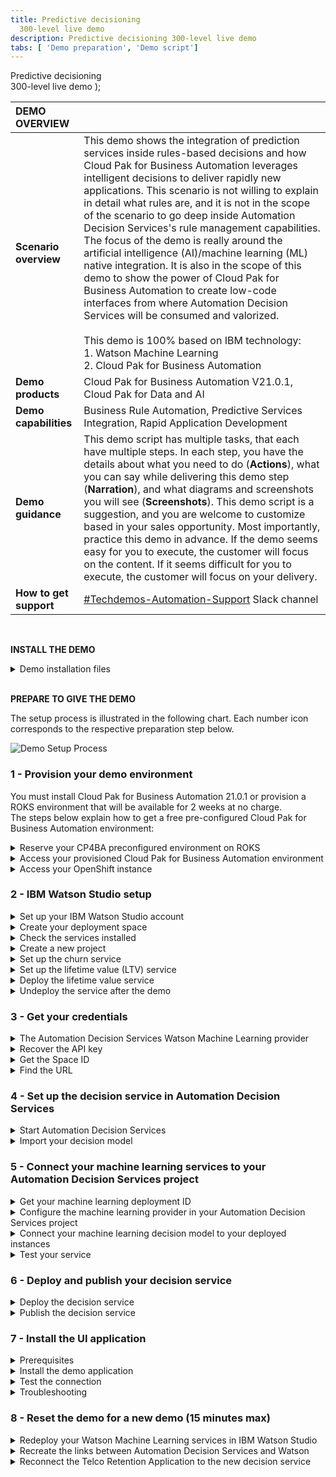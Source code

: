 ```yaml
---
title: Predictive decisioning
  300-level live demo
description: Predictive decisioning 300-level live demo
tabs: [ 'Demo preparation', 'Demo script']
---
```


  <span>
    Predictive decisioning <br/> 300-level live demo
  </span> );

<span id="top"></span>

| DEMO OVERVIEW | |
| :---         | :--- |
| **Scenario overview** | This demo shows the integration of prediction services inside rules-based decisions and how Cloud Pak for Business Automation leverages intelligent decisions to deliver rapidly new applications. This scenario is not willing to explain in detail what rules are, and it is not in the scope of the scenario to go deep inside Automation Decision Services's rule management capabilities. The focus of the demo is really around the artificial intelligence (AI)/machine learning (ML) native integration. It is also in the scope of this demo to show the power of Cloud Pak for Business Automation to create low-code interfaces from where Automation Decision Services will be consumed and valorized. <br/><br/> This demo is 100% based on IBM technology: <br/> 1.	Watson Machine Learning <br/> 2.	Cloud Pak for Business Automation |
| **Demo products** | Cloud Pak for Business Automation V21.0.1, Cloud Pak for Data and AI |
| **Demo capabilities** | Business Rule Automation, Predictive Services Integration, Rapid Application Development |
| **Demo guidance** | This demo script has multiple tasks, that each have multiple steps. In each step, you have the details about what you need to do (**Actions**), what you can say while delivering this demo step (**Narration**), and what diagrams and screenshots you will see (**Screenshots**). This demo script is a suggestion, and you are welcome to customize based in your sales opportunity. Most importantly, practice this demo in advance. If the demo seems easy for you to execute, the customer will focus on the content. If it seems difficult for you to execute, the customer will focus on your delivery. |
| **How to get support** | <a href="https://ibm.enterprise.slack.com/app_redirect?channel=techdemos-automation-support" target="_blank" rel="noreferrer">#Techdemos-Automation-Support</a> Slack channel |

<br/>

<span id="install-the-demo"></span>

**INSTALL THE DEMO**

<details>

<summary>Demo installation files</summary>

<br/>

Before proceeding with the steps below, please download the following files: <br/>
•	[Customer churn logs](./SkyTalk_customer_churn_logs.csv) <br/>
•	[Customer LTV logs](./SkyTalk_customer_LTV_logs.csv) <br/>
•	<a href="./Retention-Policy.pdf" target="_blank" rel="noreferrer">Retention policy</a> <br/>
•	[SkyTalk call center application](./SkyTalk_call_center_application.twx) <br/>
•	[SkyTalk retention decision service](./SkyTalk-retention-DS.zip) <br/>

<br/>

These files will be referenced in the steps below.

<br/>

</details>

<br/>

**PREPARE TO GIVE THE DEMO**

The setup process is illustrated in the following chart. Each number icon corresponds to the respective preparation step below. <br/>

![Demo Setup Process](./images/0-demo-installation-process.png)

### 1 - Provision your demo environment

You must install Cloud Pak for Business Automation 21.0.1 or provision a ROKS environment that will be available for 2 weeks at no charge. <br/>
The steps below explain how to get a free pre-configured Cloud Pak for Business Automation environment:

<details>

<summary>Reserve your CP4BA preconfigured environment on ROKS</summary>
<br/>

1. Log in to the <a href="http://techzone.ibm.com" target="_blank" rel="noreferrer">IBM Technology Zone</a> using your IBM ID. Then, click on the **Activation Kits** tab. <br/><br/>

![TechZone](./images/1-Techzone_600.png)
<br/><br/>

2. Scroll down to click on the **Cloud Pak for Business Automation** tile. <br/><br/>

![CP4BA Activation Kit](./images/1-CP4BA_Activation_Kit_600.png)
<br/><br/>

3. Click on the **Environments - Reserve Here!** tab. Then, select the **Reserve Here! - Cloud Pak for Business Automation OpenShift Demo Environments** tile. <br/><br/>

4. Click on the **Preinstalled OpenShift Environments** tab. Then, select the latest version of the **Preinstalled Cloud Pak for Business Automation on Red Hat OpenShift on IBM Cloud**. <br/><br/>

5. Select **Reserve now**. Then, after entering the **Purpose**, **Preferred Geography**, and **Notes**, click on **Submit**. <br/><br/>

6. When you are done, you will see a confirmation message. In addition, you will receive a confirmation email with all the access links. <br/><br/>

![Confirmation](./images/1-Confirmation_600.png)
<br/><br/>

![Confirmation Email](./images/1-Confirmation_email_600.png)
<br/><br/>

7. Then, you will receive an email confirming that your instance is provisioned. It may take 30 to 45 minutes. <br/><br/>

![Instance Provisioned](./images/1-Ready_email_600.png)
<br/><br/>

**[Go to top](#top)**

</details>

<details>

<summary>Access your provisioned Cloud Pak for Business Automation environment</summary>
<br/>

1. Log in to the <a href="http://techzone.ibm.com" target="_blank" rel="noreferrer">IBM Technology Zone</a>. <br/><br/>

2. At the top right corner, click on the **Profile** icon. Then, click on **Reservations**. You will then be directed to the **My reservations** page, in which you can see your reservation details. Note: Bookmark this page for ease of reference. <br/><br/>

![Reservations](./images/2-Reservations_600.png)
<br/><br/>

![My Reservations](./images/2-My_Reservations_600.png)
<br/><br/>

3. Once it's provisioned, your instance should look like the screenshot below. <br/><br/>

![Provisioned Instance](./images/2-Provisioned_Instance_600.png)
<br/><br/>

**[Go to top](#top)**

</details>

<details>

<summary>Access your OpenShift instance</summary>
<br/>

When your instance is provisioned, you should receive a confirmation email with the access links. If the links are not attached to the email, please refer to the steps below. <br/><br/>

1. Go to the <a href="https://github.ibm.com/jgoodhue/cp4ba-roks-install" target="_blank" rel="noreferrer">START HERE</a> section in your OpenShift Instance. Note: The link is also provided in the confirmation email. <br/><br/>

![IBM Technology Zone](./images/3-Start_Here_600.png)
<br/><br/>

2. Click to open the **README.md** file, and scroll down to click on **Preinstalled Cluster**. Under **Instructions**, click on **2 - Wait for your cluster** to expand the section and follow step 2.2. <br/><br/>

3. From your **Reservation** page, double-click on your instance, and copy your **Environment ID**. <br/><br/>

![Environment ID](./images/3-EnvironmentID_600.png)
<br/><br/>

4. Log in to your <a href="https://cloud.ibm.com/kubernetes/clusters?platformType=openshift" target="_blank" rel="noreferrer">IBM Cloud</a> account. <br/><br/>

5. On the top menu, swap to the **DTESQUAD** account. <br/><br/>

![DTESQUAD](./images/3-DTE_Squad_600.png)
<br/><br/>

6. From the **Clusters** menu, search for your cluster using the **Environment ID** that was copied from step 3. <br/><br/>

![Clusters](./images/3-Cluster_Menu_600.png)
<br/><br/>

7. Check that your cluster's state is green, and double-click on it. Check that your **Ingress subdomain** is set up, and open your **OpenShift web console**. <br/><br/>

8. Open the **Workloads** menu, and select **Config Maps**. Then, set your project to **dtecp4ba**. <br/> <br/>

9. Search for **access** to access the **icp4Adeploy-cp4ba-access-info** file. Open this file to access all your access links and credentials to the various environments. Note: You have the **ADS-runtime-access-info** in that file as well. <br/> <br/>

![Access](./images/3-Access_600.png)
<br/><br/>

10. The important link is the **BAStudio URL**. From this URL, you will be able to access the key elements of the demo: <br/>
•	Business Automation Studio <br/>
•	Application Designer <br/>
•	Automation Decision Services <br/> <br/>

11. You are now ready to set up the demo. Open **BAStudio** from the Automation Decision Services link in the access file.

<br/><br/>

**[Go to top](#top)**

</details>

<span id="prep-2"></span>

### 2 - IBM Watson Studio setup

<details>

<summary>Set up your IBM Watson Studio account</summary>
<br/>

1. Click <a href="http://cloud.ibm.com/" target="_blank" rel="noreferrer">here</a> to log in to your IBM Cloud account, or create a new one. <br/><br/>

2. Click on **Catalog** at the top, and type **Watson Studio** in the search menu. Then, select **Watson Studio Lite**. <br/><br/>

![Watson Studio](./images/2-1-Watson_Studio_600.png)
<br/><br/>

![Watson Studio Lite](./images/2-1-Watson_Studio_Lite_600.png)
<br/><br/>

3. Select a location for your service. Select the **Lite** plan (free), and click **Create**. <br/><br/>

4. Once it's provisioned, click on **Get Started**. <br/><br/>

**[Go to top](#top)**

</details>

<details>

<summary>Create your deployment space</summary>
<br/>

1. Click on **New deployment space**. <br/><br/>

![Get Started](./images/2-1-Get_Started_600.png)
<br/><br/>

2. Give a name to your deployment space (e.g., SkyTalk production space). <br/><br/>

3. Create your **Cloud Object Storage** service. <br/>
a.	Go in the **Select object service** section, and click **Create**. <br/>
b.	Select the **Lite** version, and click **Create**. <br/> <br/>

4. Select your machine learning service. <br/>
a.	Go in the **Select machine learning service (optional)** section, and click **Create**. Then, select your location. <br/>
b.	Select the **Lite** version, and click **Create**. <br/>
c.	Click on **Select a machine learning service**, and scroll to select your newly created machine learning service. <br/>
d.	Click on **Create** (bottom right of the screen), and let the deployment space creation run. <br/>
e.	Once it's done, you should see a **The space is ready** message. Click on **View new space** to see your new deployment space. <br/> <br/>

![Preparing Space](./images/2-2-Space_Preparing_600.png)
<br/><br/>

![Space Ready](./images/2-2-Space_Ready_600.png)
<br/><br/>

**[Go to top](#top)**

</details>

<details>

<summary>Check the services installed</summary>
<br/>

1. Click on the **Menu** icon (top left corner). <br/><br/>

![Space](./images/2-2-View_Space_600.png)
<br/><br/>

2. Click on **Services**, and then select **Service instances**. <br/><br/>

![Services](./images/2-3-Services_600.png)
<br/><br/>

3. You should now see your three newly created services. <br/><br/>

![Service Instances](./images/2-3-Service_Instances_600.png)
<br/><br/>

**[Go to top](#top)**

</details>

<details>

<summary>Create a new project</summary>
<br/>

1. Click on **IBM Watson Studio**, and then click on **New project**. <br/><br/>

2. Select **Create an empty project**, and enter details for your project. Once it's created, you'll have an empty project. <br/><br/>

3. Click on **Add to project** and add the **AutoAI experiment**. <br/><br/>

![Empty Project](./images/2-4-Empty_Project_600.png)
<br/><br/>

![Choose Asset Type](./images/2-4-Add_AutoAI_600.png)
<br/><br/>

4. Enter a name for your experiment. Example: LOT-Customer retention demo experiment <br/><br/>

5. Click on **Associate a Machine Learning service instance**. <br/><br/>

6. Select your machine learning service instance, and click on **Associate service** in the blue ribbon. <br/><br/>

![Associate service](./images/2-4-Associate_Service_600.png)
<br/><br/>

7. In the AutoAI configuration menu, click on **Reload**. Your machine learning service should now show up. <br/><br/>

8. At the bottom right corner, click on **Create** to create your machine learning experiment in Watson Studio. Once it's completed, your AutoAI experiment is ready to be set up. <br/><br/>

**[Go to top](#top)**

</details>

<details>

<summary>Set up the churn service</summary>
<br/>

1. Under **Add data sources**, click on **Browse**. <br/><br/>

![Project](./images/2-4-Project_Ready_600.png)
<br/><br/>

2. Select the **SkyTalk_customer_churn_logs.csv** file. Note: This data file was already downloaded as one of the [demo installation files](#install-the-demo). <br/><br/>

![Select File](./images/2-5-Select_File_600.png)
<br/><br/>

3. Select the prediction criteria by following the steps below. <br/><br/>

a.	Click on **Select prediction column**. <br/><br/>

![Prediction Column](./images/2-5-Prediction_Column_600.png)
<br/><br/>

b.	Select **CHURN**. <br/><br/>

![Churn](./images/2-5-Churn_600.png)
<br/><br/>

c.	Click on **Run experiment**. Your AutoAI run will begin, and it should take around five minutes. Once it's done, the progress map's status will read **Experiment completed**. <br/><br/>

![Run Experiment](./images/2-5-Run_Experiment_600.png)
<br/><br/>

![Experiment Summary](./images/2-5-Experiment_600.png)
<br/><br/>

![Experiment Completed](./images/2-5-Experiment_Completed_600.png)
<br/><br/>

d.	Click on the first row in the **Pipeline leaderboard**, and then select **Save as**. <br/><br/>

![Pipeline Leaderboard](./images/2-5-Pipeline_600.png)
<br/><br/>

e.	Select **Model**, and click on **Create**. Then, you should see a **Saved model successfully** notification. <br/><br/>

![Model Details](./images/2-5-Model_600.png)
<br/><br/>

f.	Return to the project view by clicking on the machine learning experiment in the breadcrumb navigation bar. You should now see your Watson Machine Learning (WML) model listed. <br/><br/>

![Navigation Bar](./images/2-5-Breadcrumb_600.png)
<br/><br/>

![WML](./images/2-5-WML_600.png)
<br/><br/>

**[Go to top](#top)**

</details>

<details>

<summary>Set up the lifetime value (LTV) service</summary>
<br/>

1. Follow the steps below to add the customer lifetime value CSV file to your data assets. <br/><br/>

a.	Click on **New Data asset**, and select **browse**. <br/><br/>

![Project View](./images/2-5-WML_600.png)
<br/><br/>

b.	Select the **SkyTalk_customer_LTV_logs.csv** file. Note: This data file was already downloaded as one of the [demo installation files](#install-the-demo). <br/><br/>

![Select File](./images/2-6-Select_File_600.png)
<br/><br/>

c.	The file should now appear in your list under **Data assets**. <br/><br/>

![Data Assets](./images/2-6-Data_Assets_600.png)
<br/><br/>

2. Follow the steps below to create a new AutoAI experiment. <br/><br/>

a.	Click on **New AutoAI experiment**, and enter details for your experiment. Make sure the machine learning service is associated to your experiment. Then, click **Create**. <br/><br/>

![New AutoAI Experiment](./images/2-6-New_AutoAI_600.png)
<br/><br/>

b.	Under **Add data sources**, click on **Select from project**. Select the **SkyTalk_customer_LTV_logs.csv** file, and click on **Select Asset**. <br/><br/>

![Add Data Sources](./images/2-6-Add_Data-Sources_600.png)
<br/><br/>

![Select Data Asset](./images/2-6-Select_Data_Asset_600.png)
<br/><br/>

c.	Under the **What do you want to predict?** section, select **LTV**. <br/><br/>

![LTV](./images/2-6-LTV_600.png)
<br/><br/>

d.	Click on **Run experiment**. The experiment should last around five minutes. Once it's done, the progress map's status will read **Experiment completed**. <br/><br/>

![Run Experiment](./images/2-6-Run_Experiment_600.png)
<br/><br/>

![Experiment Completed](./images/2-6-Experiment_Completed_600.png)
<br/><br/>

e.	Click on the first row in the **Pipeline leaderboard**. It is marked with a black star on the left column. Then, click **Save as**. <br/><br/>

![Pipeline Leaderboard](./images/2-6-Pipeline_Leaderboard_600.png)
<br/><br/>

f.	Select **Model**, and click on **Create**. Then, you should see a **Saved model successfully** notification. <br/><br/>

![Model Details](./images/2-6-Model_600.png)
<br/><br/>

g.	Click on the project to return to the project view. You should now see that the model has been created and listed. <br/><br/>

![Navigation Bar](./images/2-6-Breadcrumb_600.png)
<br/><br/>

![WML](./images/2-6-WML_600.png)
<br/><br/>

**[Go to top](#top)**

</details>

<details>

<summary>Deploy the lifetime value service</summary>
<br/>

#### Deploy the models in the deployment environment

Your free quota will be consumed as long as the models are deployed. <br/>
Deploy the models before the demonstration, and undeploy them as soon as the demo is done to not be overcharged and to save your free monthly quota. <br/><br/>

1. Select the LTV model, and click on the **ellipsis** icon. Then, click on **Promote**. <br/><br/>

![LTV Model Menu](./images/2-7-Promote_600.png)
<br/><br/>

2. Select your deployment space that was previously created. Click on **Promote**. <br/><br/>

![Deployment Space](./images/2-7-Deployment_Space_600.png)
<br/><br/>

3. Repeat steps 1 and 2 with the customer churn model. <br/><br/>

4. Click on **IBM Watson Studio** (top left corner). Select **Deployments** and then **View all spaces**. <br/><br/>

![IBM Watson Studio](./images/2-7-IBM_Watson_Studio_600.png)
<br/><br/>

5. Select the **Spaces** tab, and click on your deployment space. <br/><br/>

![Spaces](./images/2-7-Spaces_600.png)
<br/><br/>

6. In the **Assets** tab, you should see your two models that are ready to be executed. <br/><br/>

![Assets](./images/2-7-Assets_600.png)
<br/><br/>

7. At this point, nothing is deployed yet. You will be charged as soon as you execute the models. If you click on the **Deployments** tab, there should be no deployments to monitor. <br/><br/>

![Deployments](./images/2-7-Deployments_600.png)
<br/><br/>

8. In the **Assets** tab, select the LTV model and click on the **rocket** icon to start the service. <br/><br/>

![Deploy](./images/2-7-Deploy_600.png)
<br/><br/>

9. Give a name to the deployment, and click **Create**. When it's deployed, you should see the deployment message. <br/><br/>

![Create Deployment](./images/2-7-Create_Deployment_600.png)
<br/><br/>

10. Repeat steps 6 to 10 for the customer churn model. <br/><br/>

11. Click on the **Deployments** tab to see the services that are deployed. You will be charged until you undeploy the services after the demonstration. <br/><br/>

![Services Deployed](./images/2-7-Services_Deployed_600.png)
<br/><br/>

12. Get the Deployment ID to configure Automation Decision Services. In the **Deployments** list, click on **Churn Service**. Then, copy the **Deployment ID**. Repeat this step to get the **Deployment ID** for the lifetime value service as well. <br/><br/>

**[Go to top](#top)**

</details>

<details>

<summary>Undeploy the service after the demo</summary>
<br/>

1. Start IBM Watson Studio from your <a href="http://cloud.ibm.com/" target="_blank" rel="noreferrer">IBM Cloud</a> account. <br/><br/>

2. Go in your deployment workspace to see that your two services are up and running. <br/><br/>

![Services Deployed](./images/2-8-Services_Deployed_600.png)
<br/><br/>

3. Select the **Churn Service**. Then, click on the **ellipsis** icon, and select **Delete**. Repeat this step for the **LTV Service**. <br/><br/>

4. In the **Deployments** tab, you should see that there are no deployments to monitor. Note: From now, your quota is not consumed anymore. <br/><br/>

![Deployments](./images/2-8-Deployments_600.png)
<br/><br/>

**[Go to top](#top)**

</details>

<span id="prep-3"></span>

### 3 - Get your credentials

<details>

<summary>The Automation Decision Services Watson Machine Learning provider</summary>
<br/>

During your first installation, you will have to set up your machine learning provider. To do so, refer to [5 - Connect your machine learning services to your Automation Decision Services project](#prep-5). Note: You need to set up the machine learning provider only once. <br/><br/>

The machine learning provider needs the following information to connect to your IBM Watson Studio deployment workspace: <br/><br/>

![New Provider](./images/3-1-New_Provider_600.png)
<br/><br/>

The steps below will help you find these different elements: <br/>
•	API key <br/>
•	Space ID <br/>
•	URL <br/><br/>

**[Go to top](#top)**

</details>

<details>

<summary>Recover the API key</summary>
<br/>

The API key provides your personal credentials and allows an external application to connect to your deployment workspace in IBM Watson Studio. <br/><br/>

If you already have an API key, you can reuse it. Otherwise, you will need a new one. To get a new API key, please follow the steps below. <br/><br/>

1. Connect to your <a href="http://cloud.ibm.com/" target="_blank" rel="noreferrer">IBM Cloud</a> instance. <br/><br/>

2. Click on the **Manage** menu, and select **Access (IAM)**. <br/><br/>

![Manage Menu](./images/3-2-Manage_Menu_600.png)
<br/><br/>

3. Select **API keys**. <br/><br/>

![API Keys](./images/3-2-API_Keys_600.png)
<br/><br/>

4. Click on **Create an IBM Cloud API Key**. <br/><br/>

![Create an IBM Cloud API key](./images/3-2-Create_API_Key_600.png)
<br/><br/>

5. Enter a name and description for the API key. Then, click on **Create**. <br/><br/>

![Create](./images/3-2-Create_600.png)
<br/><br/>

6. You can unmask the API key to view it. This API key is required for your machine learning provider setup. You can directly copy it to your clipboard or download the API key locally and keep it for other uses. <br/><br/>

![Success](./images/3-2-Success_600.png)
<br/><br/>

![View API Key](./images/3-2-View_API_Key_600.png)
<br/><br/>

**[Go to top](#top)**

</details>

<details>

<summary>Get the Space ID</summary>
<br/>

1. Open your <a href="http://cloud.ibm.com/" target="_blank" rel="noreferrer">IBM Cloud</a> account. <br/><br/>

2. Click on the **Resource list** icon (left hand corner), and double-click on your Watson Studio instance. Then, click **Get Started**. <br/><br/>

![Services and Software](./images/3-3-Services_Software_600.png)
<br/><br/>

![Watson Studio](./images/3-3-Watson_Studio_600.png)
<br/><br/>

3. Click on the deployment workspace, and select the **Manage** tab. <br/><br/>

![Manage](./images/3-3-Manage_600.png)
<br/><br/>

4. In that tab, you will see your **Space ID** in the **Space GUID** field. Copy your **Space ID** and paste it in the **Space ID** field of your machine learning provider's setup view.

![Space ID](./images/3-3-SpaceID_600.png)
<br/><br/>

**[Go to top](#top)**

</details>

<details>

<summary>Find the URL</summary>
<br/>

The URL is the deployment URL of your workspace. Your two machine learning services must be deployed to retrieve the URL. If not, review [2 - IBM Watson Studio setup](#prep-2) to deploy them. <br/><br/>

1. From your IBM Watson Studio instance, go to your deployment space. <br/><br/>

![IBM Watson Studio](./images/3-4-Watson_Studio_600.png)
<br/><br/>

2. Select the **Deployments** tab, and open one of the deployed models. <br/><br/>

![Deployments](./images/3-4-Deployments_600.png)
<br/><br/>

![Deployed Model](./images/3-4-Deployed_Model_600.png)
<br/><br/>

3. Under **Direct link**, the URL is the portion that is highlighted below. <br/><br/>

![URL](./images/3-4-URL_600.png)
<br/><br/>

4. Copy and paste this URL in the URL field of the machine learning provider setup, and you are all set to test your machine learning provider connection in . <br/><br/>

Note: Don't forget to undeploy the models if you are not using them for a demo to avoid being overcharged. <br/><br/>

**[Go to top](#top)**

</details>

### 4 - Set up the decision service in Automation Decision Services

<details>

<summary>Start Automation Decision Services</summary>
<br/>

1. Open your OpenShift console from <a href="http://cloud.ibm.com/" target="_blank" rel="noreferrer">IBM Cloud</a>. <br/><br/>

2. Click on **Clusters**, and double-click on your cluster. If you have several clusters, recover your cluster ID from the **My reservations** page in IBM Technology Zone. <br/><br/>

![Clusters](./images/4-1-Clusters_600.png)
<br/><br/>

![Cluster](./images/4-1-Cluster_600.png)
<br/><br/>

3. Click on **OpenShift web console** to open it. <br/><br/>

![OpenShift Web Console](./images/4-1-OpenShift_Web_Console_600.png)
<br/><br/>

4. Open **Workloads** on the menu bar, and click on **Config Maps**. <br/><br/>

![Menu](./images/4-1-Workloads_600.png)
<br/><br/>

5. Search for **access**, and open the **icp4adeploy-cp4ba-access-inf** file. <br/><br/>

![Access](./images/4-1-Access_600.png)
<br/><br/>

6. Under **ADS-designer-access-info**, you'll find the URL and login credentials to access Automation Decision Services. Copy and paste the URL in your browser (Chrome/Firefox), and log in using the credentials. <br/><br/>

7. On the menu bar, click on **Business automations** under **Design**. <br/><br/>

![Menu](./images/4-1-Business_Automations_600.png)
<br/><br/>

**[Go to top](#top)**

</details>

<details>

<summary>Import your decision model</summary>
<br/>

1. Under **Business automations**, click on **Create**. Then, select **Decision automations**. <br/><br/>

![Business Automations](./images/4-2-Business_Automations_600.png)
<br/><br/>

2. Provide a name to your decision automation: **Telco retention decision service**. Then, click **Create**. Accept all the privacy checks and close the guide tour views if you encounter any. <br/><br/>

3. Click on **Import**, and import your **SkyTalk-retention-DS.zip** file. Note: This data file was already downloaded as one of the [demo installation files](#install-the-demo). <br/><br/>

![Import](./images/4-2-Import_600.png)
<br/><br/>

4. You should now see the Telco retention decision service.

![Telco](./images/4-2-DS_600.png)
<br/><br/>

**[Go to top](#top)**

</details>

<span id="prep-5"></span>

### 5 - Connect your machine learning services to your Automation Decision Services project

<details>

<summary>Get your machine learning deployment ID</summary>
<br/>

Refer to [2 - IBM Watson Studio setup](#prep-2) (**Deploy the LTV service** section), and get the deployment IDs for your two machine learning models. <br/><br/>

**[Go to top](#top)**

</details>

<details>

<summary>Configure the machine learning provider in your Automation Decision Services project</summary>
<br/>

1. Open **Automation Studio** from your provisioned environment. <br/><br/>

2. Open your decision project by double-clicking on the tile. <br/><br/>

![Decision](./images/5-2-Business_Automations_600.png)
<br/><br/>

3. Click on the **ellipsis** icon next to the service name, and select **Settings**. <br/><br/>

![Settings](./images/5-2-Settings_600.png)
<br/><br/>

4. Select **Machine learning providers**, and click on **New**. <br/><br/>

![ML Providers](./images/5-2-ML_Providers_600.png)
<br/><br/>

5. Select **Watson ML** as the provider type. Enter your API Key that was saved from IBM Watson Studio (refer to [3 - Get your credentials](#prep-3)).

![New Provider](./images/5-2-New_Provider_600.png)
<br/><br/>

6. Enter the **Space ID** for your deployment space. <br/><br/>

![Deployment Space](./images/5-2-Space_600.png)
<br/><br/>

7. Enter the **Service URL** found in your deployed artifact. <br/><br/>

![Service](./images/5-2-Service_600.png)
<br/><br/>

8. Test the connection. When it's done, click **Save**. your machine learning provider is now configured. <br/><br/>

![Configured](./images/5-2-Configured_600.png)
<br/><br/>

**[Go to top](#top)**

</details>

<details>

<summary>Connect your machine learning decision model to your deployed instances</summary>
<br/>

1. Select your decision service. <br/><br/>

![Decision Service](./images/5-3-DS_600.png)
<br/><br/>

2. In the **Predictive models** tab, select the **Customer Churn** model. <br/><br/>

![Predictive Models](./images/5-3-Predictive_Models_600.png)
<br/><br/>

3. The status of the machine learning provider should read: **Not connected**. Click on **Connect**. <br/><br/>

![ML Provider](./images/5-3-ML_Provider_600.png)
<br/><br/>

4. Select your **Machine learning provider**. <br/><br/>

![Select Provider](./images/5-3-Select_Provider_600.png)
<br/><br/>

5. Select the deployed service to connect to. Click **Next** twice, and then click **Run**. <br/><br/>

![Select Deployed Service](./images/5-3-Select_Deployed_Service_600.png)
<br/><br/>

![Run](./images/5-3-Run_600.png)
<br/><br/>

6. A **Test succeeded** notification should display. <br/><br/>

![Success](./images/5-3-Success_600.png)
<br/><br/>

7. Click on **Next**, and then click on **Generate from test output**. Click on **OK**, and then select **Apply**. Your service is now connected to the churn prediction machine learning service. <br/><br/>

![Generate from Test Output](./images/5-3-Generate_600.png)
<br/><br/>

![Output](./images/5-3-Output_600.png)
<br/><br/>

8. Repeat steps 2 to 7 to connect the lifetime value service. <br/><br/>

**[Go to top](#top)**

</details>

<details>

<summary>Test your service</summary>
<br/>

1. In the **Telco retention DS** project, select **Retention offer**. Select **Run** twice. <br/><br/>

![Telco](./images/5-4-Telco_600.png)
<br/><br/>

2. Under the **Run** tab, note that your lifetime value and churn services have been invoked. <br/><br/>

![Run](./images/5-4-Run_600.png)
<br/><br/>

3. Select another profile, and click **Run**. Note: Undeploy your machine learning services when the demo is terminated. <br/><br/>

![Profile](./images/5-4-Profile_600.png)
<br/><br/>

**[Go to top](#top)**

</details>

<span id="prep-6"></span>

### 6 - Deploy and publish your decision service

<details>

<summary>Deploy the decision service</summary>
<br/>

1. Open Automation Decision Services, and open the **Telco retention decision service**. <br/><br/>

![Business Automations](./images/6-1-Business_Automations_600.png)
<br/><br/>

2. Click on **Share changes** to push the service details in GitHub and share changes (if any). <br/><br/>

![Share Changes](./images/6-1-Share_Changes_600.png)
<br/><br/>

3. Click on the **View history** tab, and click on **Version +** in the first row. <br/><br/>

![Version](./images/6-1-Version_+_600.png)
<br/><br/>

4. Give a name to your version and provide a description. Then, click **Create**. <br/><br/>

![Create](./images/6-1-Create_600.png)
<br/><br/>

5. Click on the **Deploy** tab, and expand your newly created version. Then, click on **Deploy**. <br/><br/>

![Deploy](./images/6-1-Deploy_600.png)
<br/><br/>

6. Click on **Deploy**, and stay on the page. <br/><br/>

![Deploy](./images/6-1-Deploy_DS_600.png)
<br/><br/>

7. After the deployment successfully completes, click on **Business Automations**, and you should now see your new decision service version. <br/><br/>

![Decision service](./images/6-1-DS_600.png)
<br/><br/>

**[Go to top](#top)**

</details>

<details>

<summary>Publish the decision service</summary>
<br/>

1. Click on the **ellipsis** icon, and select **Publish**. <br/><br/>

![Publish](./images/6-2-Publish_600.png)
<br/><br/>

2. After a few seconds, you will see the information below. <br/><br/>

![Publish](./images/6-2-Info_600.png)
<br/><br/>

3. Your service is now ready to be used by the SkyTalk call center application. <br/><br/>

![Service](./images/6-2-Service_600.png)
<br/><br/>

**[Go to top](#top)**

</details>

### 7 - Install the UI application

<details>

<summary>Prerequisites</summary>
<br/>

To install the demo's front end interface, make sure that: <br/><br/>

1. You have access to Business Automation Studio -- Application Designer. <br/><br/>

2. You have deployed your **telco_retention_ds** decision service. <br/><br/>

![Decision Service](./images/7-1-DS_600.png)
<br/><br/>

3. You have the **SkyTalk_call_center_application.twx** project file ready. Note: This data file was already downloaded as one of the [demo installation files](#install-the-demo).

**[Go to top](#top)**

</details>

<details>

<summary>Install the demo application</summary>
<br/>

1. Open **Business Automation Studio**, and check that the **telco_retention_ds** service is correctly deployed. <br/><br/>

2. On the menu bar, click on **Business automations** under **Design**. <br/><br/>

![Business Applications](./images/7-2-Business_Applications_600.png)
<br/><br/>

3. There should be no deployed applications if you are starting from a newly provisioned ROKS instance. <br/><br/>

![Business Applications](./images/7-2-No_Applications_600.png)
<br/><br/>

4. Click on **Import**, and select the **SkyTalk_call_center_application.twx** project file. Click **OK**, and wait for the **Import successful** message to appear. <br/><br/>

![Import](./images/7-2-Import_600.png)
<br/><br/>

5. **Telco Retention Application** should now appear under **Business applications**. <br/><br/>

![Telco](./images/7-2-Telco_600.png)
<br/><br/>

6. Click on the **Telco Retention Application** tile to view the details. <br/><br/>

![Telco](./images/7-2-Telco_Tile_600.png)
<br/><br/>

7. Select the **Automation services** tab, and check that your application is linked to your deployed automation service. <br/><br/>

![Automation Services](./images/7-2-Automation_Services_600.png)
<br/><br/>

8. To view how the demo is built, click on **Open**. To give a customer demo, click on **Preview**. <br/><br/>

![Demo](./images/7-2-Open_Preview_600.png)
<br/><br/>

9. After a few seconds, the demo panel should appear. Resize it to show the entire screen. <br/><br/>

![Demo Panel](./images/7-2-Demo_Panel_600.png)
<br/><br/>

**[Go to top](#top)**

</details>

<details>

<summary>Test the connection</summary>
<br/>

1. You have three predefined customers that you can find by clicking on the **Search customer** help icon. <br/><br/>

![Help](./images/7-3-Customers_600.png)
<br/><br/>

2. Enter **John Smith** in the search text field, and click on the search button. <br/><br/>

3. You should see **1 customer found** appear with the customer details prefilled. <br/><br/>

![John Smith](./images/7-3-John_Smith_600.png)
<br/><br/>

4. Click on **Get offer**. <br/><br/>

![Get Offer](./images/7-3-Get_Offer_600.png)
<br/><br/>

5. If the demo is correctly installed, you should see the decision service results appearing. Congratulations! You are done with the demo install. You are ready to demo. <br/><br/>

![Results](./images/7-3-DS_Results_600.png)
<br/><br/>

**[Go to top](#top)**

</details>

<details>

<summary>Troubleshooting</summary>
<br/>

**Q: I don't see the deployed decision service.** <br/><br/>

A: If you don’t see the Telco retention decision service, it may be due to an incomplete deployment phase. Make sure that you have published your deployed decision service in Automation Decision Services. Refer to the deployment steps in [6 - Deploy and publish your decision service](#prep-6). <br/><br/>

**Q: I get an error when I launch the service after a reconnection.** <br/><br/>

A: After reconfiguring your service connection, you may have some errors when you invoke your service during the preview. It may be due to some cash authorization access problems. It should work after you clean all of your browser's cache data (including cookies) and restart Application Designer. <br/><br/>

**Q: My decision service is deployed but with a different name.** <br/><br/>

A: You will have to bind the decision node in Application Designer to your deployed service by following the steps below: <br/><br/>

1. Click on **Open** in your application tile. <br/> <br/>

2. Click on your user icon image, and open **Preferences**. <br/><br/>

![Preferences](./images/7-4-Preferences_600.png)
<br/><br/>

3. Select the **Advanced** view mode. Note: You may have to restart after this. <br/><br/>

![Advanced](./images/7-4-Advanced_600.png)
<br/><br/>

4. Click on the **Diagram** tab, in which you should see the application diagram. <br/><br/>

![Diagram](./images/7-4-Diagram_600.png)
<br/><br/>

5. Double-click on the **Call telco_retention_ds** box. <br/><br/>

6. Select the **Implementation** tab. Click on **Select**, and select your own decision service. Make sure you also select the **retentionOffer** operation. <br/><br/>

![Implementation](./images/7-4-Implementation_600.png)
<br/><br/>

7. Go in the **Data Mapping** section, and make sure the local variables are linked to your service input/output. <br/><br/>

![Data Mapping](./images/7-4-Data_Mapping_600.png)
<br/><br/>

8. If you have errors, it may be due to the import that caused duplications (ex: CustomerRecord_1). You must then make sure that the variables are from that new class to allow the data mapping. <br/><br/>

9. Click on the **Variables** tab, and select the customer (**CustomerRecord**). Select the duplicated type in the **Variable type** section. It should now be customer (CustomerRecord_1) type. <br/><br/>

![Variable](./images/7-4-Variable_600.png)
<br/><br/>

10. Repeat these steps for the subscription class. <br/><br/>

11. Return to the **Diagram** view. <br/><br/>

12. Reconnect your input and output data to map the new service type. You should now have no errors. Click on **Preview** and test the connection. <br/><br/>

**[Go to top](#top)**

</details>

### 8 - Reset the demo for a new demo (15 minutes max)

<details>

<summary>Redeploy your Watson Machine Learning services in IBM Watson Studio</summary>
<br/>

1. Follow the redeployment instructions in [2 - IBM Watson Studio setup](#prep-2). <br/><br/>

2. Once the two model instances are deployed in IBM Watson Studio, you are ready to reconnect your Automation Decision Services to these new instances. <br/><br/>

![Deployments](./images/8-1-Deployments_600.png)
<br/><br/>

**[Go to top](#top)**

</details>

<details>

<summary>Recreate the links between Automation Decision Services and Watson</summary>
<br/>

1. Open your Automation Decision Services project. <br/><br/>

![Open](./images/8-2-Open_600.png)
<br/><br/>

2. Select **Telco retention**. <br/><br/>

![Telco](./images/8-2-Telco_Retention_600.png)
<br/><br/>

3. Click on **Customer Churn**. <br/><br/>

![Customer Churn](./images/8-2-Customer_Churn_600.png)
<br/><br/>

4. Click on **Edit configuration**. <br/><br/>

![Edit Configuration](./images/8-2-Edit_600.png)
<br/><br/>

5. An error message will appear claiming that your service is not connected yet. <br/><br/>

![Error](./images/8-2-Error_600.png)
<br/><br/>

6. Expand the customer churn and select your deployed model. <br/><br/>

![Expand](./images/8-2-Expand_600.png)
<br/><br/>

7. Click on **Next** twice, and then click on **Run**. <br/><br/>

![Next](./images/8-2-Next_600.png)
<br/><br/>

![Run](./images/8-2-Run_600.png)
<br/><br/>

8. Click on **Next**, and then click on **Generate from test output**. <br/><br/>

![Generate](./images/8-2-Generate_600.png)
<br/><br/>

9. Click on **OK**, and then click on **Apply**. <br/><br/>

![Output](./images/8-2-Output_600.png)
<br/><br/>

10. Click on **Telco retention** to return to your models. <br/><br/>

![Telco Retention](./images/8-2-Telco_600.png)
<br/><br/>

11. Repeat steps 3 to 9 for **Customer Lifetime Value**. <br/><br/>

![LTV](./images/8-2-LTV_600.png)
<br/><br/>

12. To test the decision service, click on **Telco retention**. <br/><br/>

![Telco Retention](./images/8-2-Breadcrumb_600.png)
<br/><br/>

13. Click on **Retention offer**. Then, click on **Run** three times to test the service. <br/><br/>

![Retention Offer](./images/8-2-Retention_600.png)
<br/><br/>

14. Click on **Run**. <br/><br/>

![Retention Offer](./images/8-2-John_600.png)
<br/><br/>

15. Your machine learning services must return new values. Then, click on **Share changes**. <br/><br/>

![Messages](./images/8-2-New_Values_600.png)
<br/><br/>

16. Click on **View history**, and then click on **Version +** to create a new version of the decision service. <br/><br/>

17. Select the **Deploy** tab, and click on **Deploy** to deploy the new version of the decision service. <br/><br/>

![Deploy](./images/8-2-Deploy_600.png)
<br/><br/>

18. Click on Business Automation to return to IBM Automation Studio. <br/><br/>

19. Click on the decision service tile to see the versions. <br/><br/>

![Decision Service](./images/8-2-DS_Tile_600.png)
<br/><br/>

20. Publish the new version. <br/><br/>

![Publish](./images/8-2-Publish_600.png)
<br/><br/>

**[Go to top](#top)**

</details>

<details>

<summary>Reconnect the Telco Retention Application to the new decision service</summary>
<br/>

1. Open **Application Designer**, and open the **Telco Retention Application**. <br/><br/>

![Telco Retention Application](./images/8-3-Telco_Retention_App_600.png)
<br/><br/>

2. Click on the **Diagram** tab, and select the **Call telco_retention...** node. <br/><br/>

![Diagram](./images/8-3-Diagram_600.png)
<br/><br/>

![Node](./images/8-3-Node_600.png)
<br/><br/>

3. Select the **Implementation** tab. Note the name of the actual decision service. Here in this example, it is telco_retention_ds_Service.

![Implementation](./images/8-3-Implementation_600.png)
<br/><br/>

4. Click **New** to select the newly published decision service. <br/><br/>

5. Select the new decision service from the published services list. <br/><br/>

![Decision Service](./images/8-3-DS_600.png)
<br/><br/>

6. Select the **retentionOffer** operation. <br/><br/>

![retentionOffer](./images/8-3-retentionOffer_600.png)
<br/><br/>

7. In the operation combo, select the **retentionOffer** operation. <br/><br/>

![Operation](./images/8-3-Operation_600.png)
<br/><br/>

8. The data mapping must be redone. Since the new service has the same complex name types, Application Designer has automatically renamed the customer and subscription types by adding "**_1**" to the names of the types. <br/><br/>

![Data Mapping](./images/8-3-Data_Mapping_600.png)
<br/><br/>

9. Click on the icon on the left of the yellow arrow, and select the **customer** variable. <br/><br/>

![Icon](./images/8-3-Arrow_600.png)
<br/><br/>

![Customer](./images/8-3-Customer_600.png)
<br/><br/>

10. An error will appear due to the renaming. <br/><br/>

![Error](./images/8-3-Error_600.png)
<br/><br/>

11. Select the **subscription** variable under **Input Mapping** as well. Another error will appear. <br/><br/>

![Subscription](./images/8-3-Subscription_600.png)
<br/><br/>

![Error](./images/8-3-Input_Mapping_600.png)
<br/><br/>

12. Under **Output Mapping**, select the **message** and **estimated_cost** variables. <br/><br/>

![Mapping](./images/8-3-Output_Mapping_600.png)
<br/><br/>

13. Let's now solve the variable name change issue. Go in the **Variables** tab, and select the **customer** variable. <br/><br/>

![Variable](./images/8-3-Variable_600.png)
<br/><br/>

14. Click on **Select** in the **Variable type** field, and select the option with the "**_1**" (**customerRecord_1** in our case). <br/><br/>

![Select](./images/8-3-Select_600.png)
<br/><br/>

15. Repeat steps 13 and 14 for the **subscription** variable. <br/><br/>

![Select](./images/8-3-Select_Subscription_600.png)
<br/><br/>

16. Return to the **Diagram** tab, and click on the **Call telco_retention...** node again. Take a look at the **Data Mapping** tab to see that the errors are gone. <br/><br/>

![Data Mapping](./images/8-3-Errors_Gone_600.png)
<br/><br/>

17. We can optionally remove the original decision service that we noted in step 3. <br/><br/>

![Optional](./images/8-3-Remove_600.png)
<br/><br/>

18. Click on **Preview** to test the connection. Selecting **Sarah Miller** must return the result below. <br/><br/>

![Preview](./images/8-3-Sarah_Miller_600.png)
<br/><br/>

19. You are ready to demo. Note: Remember to undeploy your machine learning models in IBM Watson Studio after the demo to avoid being overcharged. <br/><br/>

**[Go to top](#top)**

</details>
